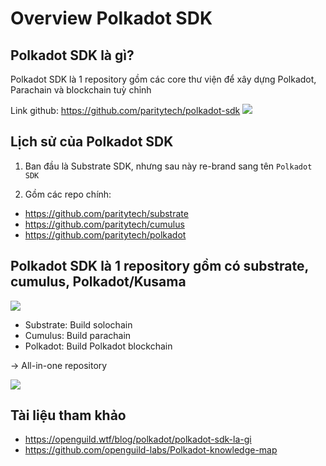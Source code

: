 
# Overview Polkadot SDK 

## Polkadot SDK là gì? 
Polkadot SDK là 1 repository gồm các core thư viện để xây dựng Polkadot, Parachain và blockchain tuỳ chỉnh 



Link github: https://github.com/paritytech/polkadot-sdk
![](./assets/polkadot_sdk_github.png)



## Lịch sử của Polkadot SDK 
1. Ban đầu là Substrate SDK, nhưng sau này re-brand sang tên `Polkadot SDK` 

2. Gồm các repo chính:
+ https://github.com/paritytech/substrate
+ https://github.com/paritytech/cumulus
+ https://github.com/paritytech/polkadot


## Polkadot SDK là 1 repository gồm có substrate, cumulus, Polkadot/Kusama

![](./assets/polkadot_sdk.png)

+ Substrate: Build solochain 
+ Cumulus: Build parachain
+ Polkadot: Build Polkadot blockchain 

-> All-in-one repository 

![](./assets/polkadot_sdk_component.png)

## Tài liệu tham khảo 
+ https://openguild.wtf/blog/polkadot/polkadot-sdk-la-gi
+ https://github.com/openguild-labs/Polkadot-knowledge-map

